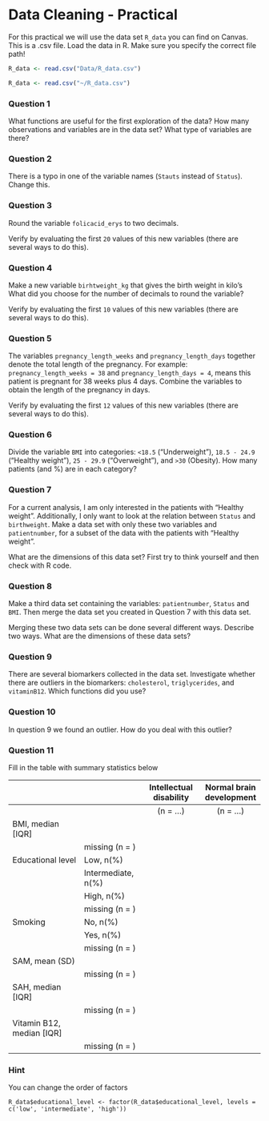 # Data Cleaning - Practical {.unnumbered}

For this practical we will use the data set `R_data` you can find on Canvas. This is a .csv file. Load the data in R. Make sure you specify the correct file path!

```r

R_data <- read.csv("Data/R_data.csv")
```

```r

R_data <- read.csv("~/R_data.csv")
```

::: panel-tabset
### Question 1

What functions are useful for the first exploration of the data? How many observations and variables are in the data set? What type of variables are there?
:::

::: panel-tabset
### Question 2

There is a typo in one of the variable names (`Stauts` instead of `Status`). Change this.
:::

::: panel-tabset
### Question 3

Round the variable `folicacid_erys` to two decimals.

Verify by evaluating the first `20` values of this new variables (there are several ways to do this).
:::

::: panel-tabset
### Question 4

Make a new variable `birhtweight_kg` that gives the birth weight in kilo's What did you choose for the number of decimals to round the variable?

Verify by evaluating the first `10` values of this new variables (there are several ways to do this).
:::

::: panel-tabset
### Question 5

The variables `pregnancy_length_weeks` and `pregnancy_length_days` together denote the total length of the pregnancy. For example: `pregnancy_length_weeks = 38` and `pregnancy_length_days = 4`, means this patient is pregnant for 38 weeks plus 4 days. Combine the variables to obtain the length of the pregnancy in days.

Verify by evaluating the first `12` values of this new variables (there are several ways to do this).
:::

::: panel-tabset
### Question 6

Divide the variable `BMI` into categories: `<18.5` ("Underweight"), `18.5 - 24.9` ("Healthy weight"), `25 - 29.9` ("Overweight"), and `>30` (Obesity). How many patients (and %) are in each category?
:::

::: panel-tabset
### Question 7

For a current analysis, I am only interested in the patients with "Healthy weight". Additionally, I only want to look at the relation between `Status` and `birthweight`. Make a data set with only these two variables and `patientnumber`, for a subset of the data with the patients with "Healthy weight".

What are the dimensions of this data set? First try to think yourself and then check with R code.
:::

::: panel-tabset
### Question 8

Make a third data set containing the variables: `patientnumber`, `Status` and `BMI`. Then merge the data set you created in Question 7 with this data set.

Merging these two data sets can be done several different ways. Describe two ways. What are the dimensions of these data sets?
:::

::: panel-tabset
### Question 9

There are several biomarkers collected in the data set. Investigate whether there are outliers in the biomarkers: `cholesterol`, `triglycerides`, and `vitaminB12`. Which functions did you use?
:::

::: panel-tabset
### Question 10

In question 9 we found an outlier. How do you deal with this outlier?
:::

::: panel-tabset
### Question 11

Fill in the table with summary statistics below

|                             |                    | Intellectual disability | Normal brain development |
|---------------------|:-----------------|:---------------:|:---------------:|
|                             |                    |        (n = ...)        |        (n = ...)         |
| BMI, median \[IQR\]         |                    |                         |                          |
|                             | missing (n = )     |                         |                          |
| Educational level           | Low, n(%)          |                         |                          |
|                             | Intermediate, n(%) |                         |                          |
|                             | High, n(%)         |                         |                          |
|                             | missing (n = )     |                         |                          |
| Smoking                     | No, n(%)           |                         |                          |
|                             | Yes, n(%)          |                         |                          |
|                             | missing (n = )     |                         |                          |
| SAM, mean (SD)              |                    |                         |                          |
|                             | missing (n = )     |                         |                          |
| SAH, median \[IQR\]         |                    |                         |                          |
|                             | missing (n = )     |                         |                          |
| Vitamin B12, median \[IQR\] |                    |                         |                          |
|                             | missing (n = )     |                         |                          |

### Hint

You can change the order of factors

`R_data$educational_level <- factor(R_data$educational_level, levels = c('low', 'intermediate', 'high'))`
:::
